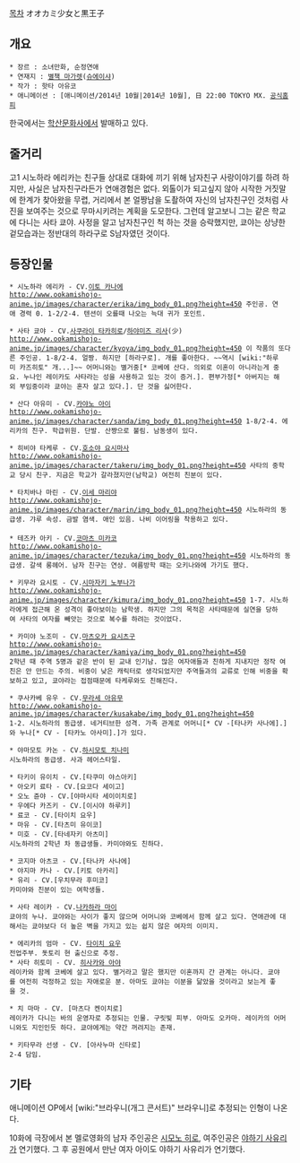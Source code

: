 [[목차]]
オオカミ少女と黒王子

== 개요 ==
 * 장르 : 소녀만화, 순정연애
 * 연재지 : [[별책 마가렛]]([[슈에이샤]])
 * 작가 : 핫타 아유코
 * 애니메이션 : [애니메이션/2014년 10월|2014년 10월], 日 22:00 TOKYO MX. [http://www.ookamishojo-anime.jp/ 공식홈피]

한국에서는 [[학산문화사]]에서 발매하고 있다.

== 줄거리 ==
고1 시노하라 에리카는 친구들 상대로 대화에 끼기 위해 남자친구 사랑이야기를 하려 하지만, 사실은 남자친구라든가 연애경험은 없다. 외톨이가 되고싶지 않아 시작한 거짓말에 한계가 찾아왔을 무렵, 거리에서 본 얼짱남을 도촬하여 자신의 남자친구인 것처럼 사진을 보여주는 것으로 무마시키려는 계획을 도모한다. 그런데 알고보니 그는 같은 학교에 다니는 사타 쿄야. 사정을 알고 남자친구인 척 하는 것을 승락했지만, 쿄야는 상냥한 겉모습과는 정반대의 하라구로 S남자였던 것이다.

== 등장인물 ==
 * 시노하라 에리카 - CV.[[이토 카나에(성우)|이토 카나에]]
 http://www.ookamishojo-anime.jp/images/character/erika/img_body_01.png?height=450 주인공. 연애 경력 0. 1-2/2-4. 텐션이 오를때 나오는 늑대 귀가 포인트.

 * 사타 쿄야 - CV.[[사쿠라이 타카히로]]/[[하야미즈 리사]](少)
 http://www.ookamishojo-anime.jp/images/character/kyoya/img_body_01.png?height=450 이 작품의 또다른 주인공. 1-8/2-4. 얼짱. 하지만 [하라구로]. 개를 좋아한다. ~~역시 [wiki:"하루미 카즈히토" 개...]~~ 어머니와는 별거중[* 코베에 산다. 의외로 이혼이 아니라는게 중요. 누나인 레이카도 사타라는 성을 사용하고 있는 것이 증거.]. 편부가정[* 아버지는 해외 부임중이라 쿄야는 혼자 살고 있다.]. 단 것을 싫어한다.

 * 산다 아유미 - CV.[[카야노 아이]]
 http://www.ookamishojo-anime.jp/images/character/sanda/img_body_01.png?height=450 1-8/2-4. 에리카의 친구. 학급위원. 단발. 산쨩으로 불림. 남동생이 있다.

 * 히비야 타케루 - CV.[[호소야 요시마사]]
 http://www.ookamishojo-anime.jp/images/character/takeru/img_body_01.png?height=450 사타의 중학교 당시 친구. 지금은 학교가 갈라졌지만(남학교) 여전히 친분이 있다. 

 * 타치바나 마린 - CV.[[이세 마리야]]
 http://www.ookamishojo-anime.jp/images/character/marin/img_body_01.png?height=450 시노하라의 동급생. 갸루 속성. 금발 염색. 애인 있음. 나비 이어링을 착용하고 있다.
 
 * 테즈카 아키 - CV.[[코마츠 미카코]]
 http://www.ookamishojo-anime.jp/images/character/tezuka/img_body_01.png?height=450 시노하라의 동급생. 갈색 롱헤어. 남자 친구는 연상. 여름방학 때는 오키나와에 가기도 했다.

 * 키무라 요시토 - CV.[[시마자키 노부나가]]
 http://www.ookamishojo-anime.jp/images/character/kimura/img_body_01.png?height=450 1-7. 시노하라에게 접근해 온 성격이 좋아보이는 남학생. 하지만 그의 목적은 사타때문에 실연을 당하여 사타의 여자를 빼앗는 것으로 복수를 하려는 것이었다.

 * 카미야 노조미 - CV.[[마츠오카 요시츠구]]
 http://www.ookamishojo-anime.jp/images/character/kamiya/img_body_01.png?height=450 
 2학년 때 주역 5명과 같은 반이 된 교내 인기남. 많은 여자애들과 친하게 지내지만 정작 여친은 안 만드는 주의. 비중이 낮은 캐릭터로 생각되었지만 주역들과의 교류로 인해 비중을 확보하고 있고, 쿄야라는 접점때문에 타케루와도 친해진다.

 * 쿠사카베 유우 - CV.[[무라세 아유무]]
 http://www.ookamishojo-anime.jp/images/character/kusakabe/img_body_01.png?height=450 
 1-2. 시노하라의 동급생. 네거티브한 성격. 가족 관계로 어머니[* CV -[타나카 사나에].]와 누나[* CV - [타카노 아사미].]가 있다.

 * 야마모토 카논 - CV.[[하시모토 치나미(성우)|하시모토 치나미]]
 시노하라의 동급생. 사과 헤어스타일.

 * 타키이 유이치 - CV.[타쿠미 야스아키]
 * 아오키 료타 - CV.[요코다 세이고]
 * 오노 쥰야 - CV.[야마시타 세이이치로]
 * 우에다 카즈키 - CV.[이시야 하루키]
 * 료코 - CV.[타이치 요우]
 * 마유 - CV.[타츠미 유이코]
 * 미호 - CV.[타네자키 아츠미]
 시노하라의 2학년 차 동급생들. 카미야와도 친하다.

 * 코지마 아츠코 - CV.[타나카 사나에]
 * 야지마 카나 - CV.[키토 아카리]
 * 유리 - CV.[우치무라 후미코]
 카미야와 친분이 있는 여학생들.

 * 사타 레이카 - CV.[[나카하라 마이]]
 쿄야의 누나. 쿄야와는 사이가 좋지 않으며 어머니와 코베에서 함께 살고 있다. 연애관에 대해서는 쿄야보다 더 높은 벽을 가지고 있는 쉽지 않은 여자의 이미지.

 * 에리카의 엄마 - CV. [[타이치 요우]]
 전업주부. 돗토리 현 출신으로 추정.
 * 사타 히토미 - CV. [[히사카와 아야]] 
 레이카와 함께 코베에 살고 있다. 별거라고 말은 했지만 이혼까지 간 관계는 아니다. 쿄야를 여전히 걱정하고 있는 자애로운 분. 아마도 쿄야는 이분을 닮았을 것이라고 보는게 좋을 것.

 * 치 마마 - CV. [마츠다 켄이치로]
 레이카가 다니는 바의 운영자로 추정되는 인물. 구릿빛 피부. 아마도 오카마. 레이카의 어머니와도 지인인듯 하다. 쿄야에게는 약간 꺼려지는 존재.

 * 키타무라 선생 - CV. [아사누마 신타로]
 2-4 담임.

== 기타 ==
애니메이션 OP에서 [wiki:"브라우니(개그 콘서트)" 브라우니]로 추정되는 인형이 나온다.

10화에 극장에서 본 멜로영화의 남자 주인공은 [[시모노 히로]], 여주인공은 [[야하기 사유리]]가 연기했다. 그 후 공원에서 만난 여자 아이도 야하기 사유리가 연기했다.
